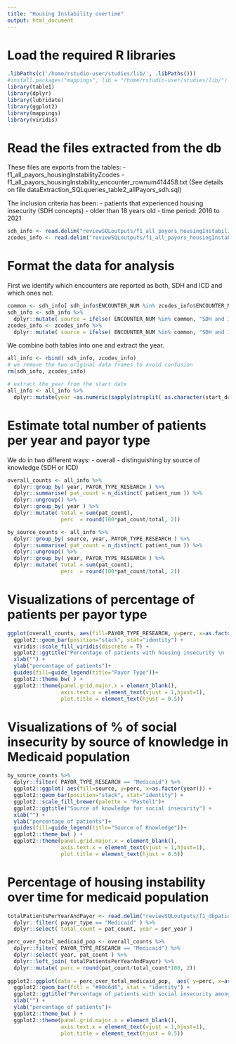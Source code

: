 ```yaml
---
title: "Housing Instability overtime"
output: html_document
---
```


# Load the required R libraries
```r
.libPaths(c('/home/rstudio-user/studies/lib/', .libPaths()))
#install.packages("mappings", lib = "/home/rstudio-user/studies/lib/")
library(table1)
library(dplyr)
library(lubridate)
library(ggplot2)
library(mappings)
library(viridis)
```

# Read the files extracted from the db
These files are exports from the tables:
- f1_all_payors_housingInstabilityZcodes
- f1_all_payors_housingInstability_encounter_rownum414458.txt
(See details on file dataExtraction_SQLqueries_table2_allPayors_sdh.sql)

The inclusion criteria has been:
- patients that experienced housing insecurity (SDH concepts)
- older than 18 years old
- time period: 2016 to 2021
```r
sdh_info <- read.delim("reviewSQLoutputs/f1_all_payors_housingInstability_encounter_rownum414458.txt", header = TRUE, sep = ",")
zcodes_info <- read.delim("reviewSQLoutputs/f1_all_payors_housingInstability_Zcodes_encounter_rownum4914.txt", header = TRUE, sep = ",")
```

# Format the data for analysis
First we identify which encounters are reported as both, SDH and ICD and which ones not. 
```r
common <- sdh_info[ sdh_info$ENCOUNTER_NUM %in% zcodes_info$ENCOUNTER_NUM, "ENCOUNTER_NUM"]
sdh_info <- sdh_info %>%
  dplyr::mutate( source = ifelse( ENCOUNTER_NUM %in% common, "SDH and ICD", "SDH"))
zcodes_info <- zcodes_info %>%
  dplyr::mutate( source = ifelse( ENCOUNTER_NUM %in% common, "SDH and ICD", "ICD"))
```

We combine both tables into one and extract the year. 
```r
all_info <- rbind( sdh_info, zcodes_info)
# we remove the two original data frames to avoid confusion
rm(sdh_info, zcodes_info)

# extract the year from the start date
all_info <- all_info %>%
  dplyr::mutate(year =as.numeric(sapply(strsplit( as.character(start_date), "[-]"), '[', 1)))
```

# Estimate total number of patients per year and payor type
We do in two different ways:
- overall
- distinguishing by source of knowledge (SDH or ICD)
```r
overall_counts <- all_info %>%
  dplyr::group_by( year, PAYOR_TYPE_RESEARCH ) %>%
  dplyr::summarise( pat_count = n_distinct( patient_num )) %>%
  dplyr::ungroup() %>%
  dplyr::group_by( year ) %>%
  dplyr::mutate( total = sum(pat_count), 
                 perc  = round(100*pat_count/total, 2))

by_source_counts <- all_info %>%
  dplyr::group_by( source, year, PAYOR_TYPE_RESEARCH ) %>%
  dplyr::summarise( pat_count = n_distinct( patient_num )) %>%
  dplyr::ungroup() %>%
  dplyr::group_by( year, PAYOR_TYPE_RESEARCH ) %>%
  dplyr::mutate( total = sum(pat_count), 
                 perc  = round(100*pat_count/total, 2))

```

# Visualizations of percentage of patients per payor type
```r
ggplot(overall_counts, aes(fill=PAYOR_TYPE_RESEARCH, y=perc, x=as.factor(year))) + 
  ggplot2::geom_bar(position="stack", stat="identity") +
  viridis::scale_fill_viridis(discrete = T) +
  ggplot2::ggtitle("Percentage of patients with housing insecurity \n (by payor type and year)") +
  xlab("") +
  ylab("percentage of patients")+
  guides(fill=guide_legend(title="Payor Type"))+
  ggplot2::theme_bw( ) +
  ggplot2::theme(panel.grid.major.x = element_blank(), 
                 axis.text.x = element_text(vjust = 1,hjust=1), 
                 plot.title = element_text(hjust = 0.5))
```

# Visualizations of % of social insecurity by source of knowledge in Medicaid population
```r
by_source_counts %>% 
  dplyr::filter( PAYOR_TYPE_RESEARCH == "Medicaid") %>%
  ggplot2::ggplot( aes(fill=source, y=perc, x=as.factor(year))) + 
  ggplot2::geom_bar(position="stack", stat="identity") +
  ggplot2::scale_fill_brewer(palette = "Pastel1")+
  ggplot2::ggtitle("Source of knowledge for social insecurity") +
  xlab("") +
  ylab("percentage of patients")+
  guides(fill=guide_legend(title="Source of Knowledge"))+
  ggplot2::theme_bw( ) +
  ggplot2::theme(panel.grid.major.x = element_blank(), 
                 axis.text.x = element_text(vjust = 1,hjust=1), 
                 plot.title = element_text(hjust = 0.5))
```

# Percentage of housing instability over time for medicaid population

```r
totalPatientsPerYearAndPayor <- read.delim("reviewSQLoutputs/f1_dbpatients_per_year_and_payor.txt", header = TRUE, sep = ",") %>%
  dplyr::filter( payor_type == "Medicaid" ) %>%
  dplyr::select( total_count = pat_count, year = per_year )

perc_over_total_medicaid_pop <- overall_counts %>%
  dplyr::filter( PAYOR_TYPE_RESEARCH == "Medicaid") %>%
  dplyr::select( year, pat_count ) %>%
  dplyr::left_join( totalPatientsPerYearAndPayor) %>%
  dplyr::mutate( perc = round(pat_count/total_count*100, 2))
  
ggplot2::ggplot(data = perc_over_total_medicaid_pop,  aes( y=perc, x=as.factor(year))) + 
  ggplot2::geom_bar(fill = "#90c6d6", stat = "identity") +
  ggplot2::ggtitle("Percentage of patients with social insecurity among the Medicaid population") +
  xlab("") +
  ylab("percentage of patients")+
  ggplot2::theme_bw( ) +
  ggplot2::theme(panel.grid.major.x = element_blank(), 
                 axis.text.x = element_text(vjust = 1,hjust=1), 
                 plot.title = element_text(hjust = 0.5))
```